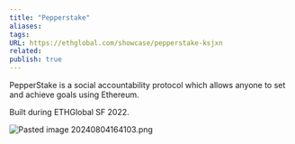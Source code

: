 ```yaml
---
title: "Pepperstake"
aliases: 
tags: 
URL: https://ethglobal.com/showcase/pepperstake-ksjxn
related:
publish: true
---
```




PepperStake is a social accountability protocol which allows anyone to set and achieve goals using Ethereum.

Built during ETHGlobal SF 2022.

<img src="/content/Images/Pasted image 20240804164103.png" alt="Pasted image 20240804164103.png" className="max-w-full h-auto border border-gray-700 my-3 rounded" />